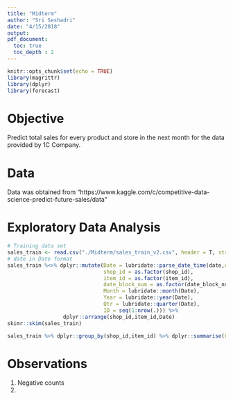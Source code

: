 ```yaml
---
title: "Midterm"
author: "Sri Seshadri"
date: "4/15/2018"
output: 
pdf_document:
  toc: true
  toc_depth : 2
---
```


```r
knitr::opts_chunk$set(echo = TRUE)
library(magrittr)
library(dplyr)
library(forecast)
```


# Objective

Predict total sales for every product and store in the next month for the data provided by 1C Company.

# Data

Data was obtained from "https://www.kaggle.com/c/competitive-data-science-predict-future-sales/data"

# Exploratory Data Analysis

```r
# Training data set
sales_train <- read.csv("./Midterm/sales_train_v2.csv", header = T, stringsAsFactors = F)
# date in Date format
sales_train %<>% dplyr::mutate(Date = lubridate::parse_date_time(date,orders = "%d.%m.%Y"),
                               shop_id = as.factor(shop_id),
                               item_id = as.factor(item_id),
                               date_block_num = as.factor(date_block_num),
                               Month = lubridate::month(Date),
                               Year = lubridate::year(Date),
                               Qtr = lubridate::quarter(Date),
                               ID = seq(1:nrow(.))) %>% 
                  dplyr::arrange(shop_id,item_id,Date)
skimr::skim(sales_train)

sales_train %>% dplyr::group_by(shop_id,item_id) %>% dplyr::summarise(Counts = n())
```

# Observations

 1. Negative counts
 2. 
